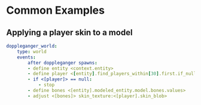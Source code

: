 # Common Examples

## Applying a player skin to a model

```yml
doppleganger_world:
    type: world
    events:
        after doppleganger spawns:
        - define entity <context.entity>
        - define player <[entity].find_players_within[30].first.if_null[<server.online_players.random>].if_null[null]>
        - if <[player]> == null:
            - stop
        - define bones <[entity].modeled_entity.model.bones.values>
        - adjust <[bones]> skin_texture:<[player].skin_blob>
```
